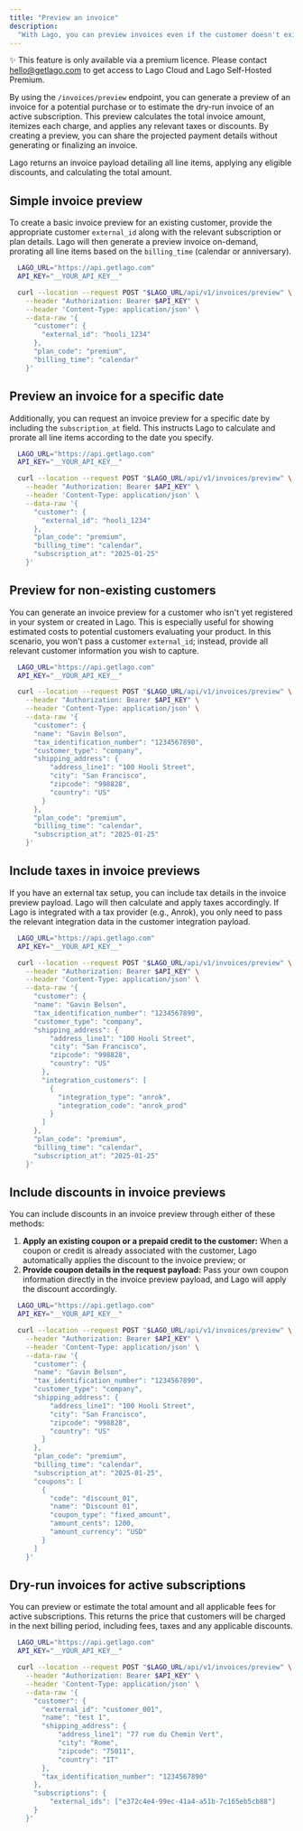 ```yaml
---
title: "Preview an invoice"
description:
  "With Lago, you can preview invoices even if the customer doesn't exist yet or for an active subscription, allowing you to generate dry-run invoices or estimate potential bills."
---
```


<Info>✨ This feature is only available via a premium licence. Please contact hello@getlago.com to get access to Lago Cloud and Lago Self-Hosted Premium.</Info>

By using the `/invoices/preview` endpoint, you can generate a preview of an invoice for a potential purchase or to estimate the dry-run invoice of an active subscription. 
This preview calculates the total invoice amount, itemizes each charge, and applies any relevant taxes or discounts. 
By creating a preview, you can share the projected payment details without generating or finalizing an invoice.

Lago returns an invoice payload detailing all line items, applying any eligible discounts, and calculating the total amount.

## Simple invoice preview
To create a basic invoice preview for an existing customer, provide the appropriate customer `external_id` along with the relevant subscription or plan details. 
Lago will then generate a preview invoice on-demand, prorating all line items based on the `billing_time` (calendar or anniversary).

```bash
  LAGO_URL="https://api.getlago.com"
  API_KEY="__YOUR_API_KEY__"

  curl --location --request POST "$LAGO_URL/api/v1/invoices/preview" \
    --header "Authorization: Bearer $API_KEY" \
    --header 'Content-Type: application/json' \
    --data-raw '{
      "customer": {
        "external_id": "hooli_1234"
      },
      "plan_code": "premium",
      "billing_time": "calendar"
    }'
```

## Preview an invoice for a specific date
Additionally, you can request an invoice preview for a specific date by including the `subscription_at` field. 
This instructs Lago to calculate and prorate all line items according to the date you specify.

```bash {13}
  LAGO_URL="https://api.getlago.com"
  API_KEY="__YOUR_API_KEY__"

  curl --location --request POST "$LAGO_URL/api/v1/invoices/preview" \
    --header "Authorization: Bearer $API_KEY" \
    --header 'Content-Type: application/json' \
    --data-raw '{
      "customer": {
        "external_id": "hooli_1234"
      },
      "plan_code": "premium",
      "billing_time": "calendar",
      "subscription_at": "2025-01-25"
    }'
```

## Preview for non-existing customers
You can generate an invoice preview for a customer who isn't yet registered in your system or created in Lago. 
This is especially useful for showing estimated costs to potential customers evaluating your product. In this scenario, you won't pass a customer `external_id`; instead, provide all relevant customer information you wish to capture.

```bash {8-18}
  LAGO_URL="https://api.getlago.com"
  API_KEY="__YOUR_API_KEY__"

  curl --location --request POST "$LAGO_URL/api/v1/invoices/preview" \
    --header "Authorization: Bearer $API_KEY" \
    --header 'Content-Type: application/json' \
    --data-raw '{
      "customer": {
      "name": "Gavin Belson",
      "tax_identification_number": "1234567890",
      "customer_type": "company",
      "shipping_address": {
          "address_line1": "100 Hooli Street",
          "city": "San Francisco",
          "zipcode": "998828",
          "country": "US"
        }
      },
      "plan_code": "premium",
      "billing_time": "calendar",
      "subscription_at": "2025-01-25"
    }'
```

## Include taxes in invoice previews
If you have an external tax setup, you can include tax details in the invoice preview payload. Lago will then calculate and apply taxes accordingly. 
If Lago is integrated with a tax provider (e.g., Anrok), you only need to pass the relevant integration data in the customer integration payload.

```bash {18-23}
  LAGO_URL="https://api.getlago.com"
  API_KEY="__YOUR_API_KEY__"

  curl --location --request POST "$LAGO_URL/api/v1/invoices/preview" \
    --header "Authorization: Bearer $API_KEY" \
    --header 'Content-Type: application/json' \
    --data-raw '{
      "customer": {
      "name": "Gavin Belson",
      "tax_identification_number": "1234567890",
      "customer_type": "company",
      "shipping_address": {
          "address_line1": "100 Hooli Street",
          "city": "San Francisco",
          "zipcode": "998828",
          "country": "US"
        },
        "integration_customers": [
          {
            "integration_type": "anrok",
            "integration_code": "anrok_prod"
          }
        ]
      },
      "plan_code": "premium",
      "billing_time": "calendar",
      "subscription_at": "2025-01-25"
    }'
```

## Include discounts in invoice previews
You can include discounts in an invoice preview through either of these methods:
1. **Apply an existing coupon or a prepaid credit to the customer:** When a coupon or credit is already associated with the customer, Lago automatically applies the discount to the invoice preview; or
2. **Provide coupon details in the request payload:** Pass your own coupon information directly in the invoice preview payload, and Lago will apply the discount accordingly.

```bash {22-30}
  LAGO_URL="https://api.getlago.com"
  API_KEY="__YOUR_API_KEY__"

  curl --location --request POST "$LAGO_URL/api/v1/invoices/preview" \
    --header "Authorization: Bearer $API_KEY" \
    --header 'Content-Type: application/json' \
    --data-raw '{
      "customer": {
      "name": "Gavin Belson",
      "tax_identification_number": "1234567890",
      "customer_type": "company",
      "shipping_address": {
          "address_line1": "100 Hooli Street",
          "city": "San Francisco",
          "zipcode": "998828",
          "country": "US"
        }
      },
      "plan_code": "premium",
      "billing_time": "calendar",
      "subscription_at": "2025-01-25",
      "coupons": [
        {
          "code": "discount_01",
          "name": "Discount 01",
          "coupon_type": "fixed_amount",
          "amount_cents": 1200,
          "amount_currency": "USD"
        }
      ]
    }'
```

## Dry-run invoices for active subscriptions
You can preview or estimate the total amount and all applicable fees for active subscriptions. 
This returns the price that customers will be charged in the next billing period, including fees, taxes and any applicable discounts.

```bash {19-21}
  LAGO_URL="https://api.getlago.com"
  API_KEY="__YOUR_API_KEY__"

  curl --location --request POST "$LAGO_URL/api/v1/invoices/preview" \
    --header "Authorization: Bearer $API_KEY" \
    --header 'Content-Type: application/json' \
    --data-raw '{
      "customer": {
        "external_id": "customer_001",
        "name": "test 1",
        "shipping_address": {
            "address_line1": "77 rue du Chemin Vert",
            "city": "Rome",
            "zipcode": "75011",
            "country": "IT"
        },
        "tax_identification_number": "1234567890"
      },
      "subscriptions": {
          "external_ids": ["e372c4e4-99ec-41a4-a51b-7c165eb5cb88"]
      }
    }'
```